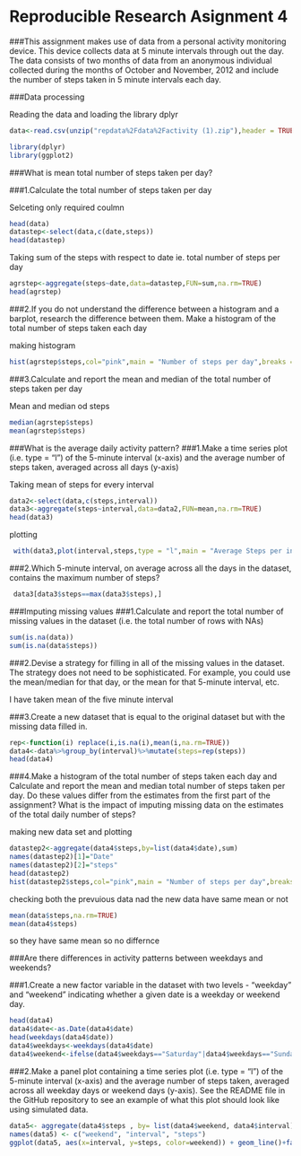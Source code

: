 Reproducible Research Asignment 4
==================================

###This assignment makes use of data from a personal activity monitoring device. This device collects data at 5 minute intervals through out the day. The data consists of two months of data from an anonymous individual collected during the months of October and November, 2012 and include the number of steps taken in 5 minute intervals each day.

###Data processing

Reading the data and loading the library dplyr
```{r,cache=TRUE}
data<-read.csv(unzip("repdata%2Fdata%2Factivity (1).zip"),header = TRUE,sep = ",")
```

```{r}
library(dplyr)
library(ggplot2)
```
###What is mean total number of steps taken per day?

###1.Calculate the total number of steps taken per day

Selceting only required coulmn
```{r}
head(data)
datastep<-select(data,c(date,steps))
head(datastep)
```

Taking sum of  the steps with respect to date ie. total number of steps per day
```{r}
agrstep<-aggregate(steps~date,data=datastep,FUN=sum,na.rm=TRUE)
head(agrstep)
```

###2.If you do not understand the difference between a histogram and a barplot, research the difference between them. Make a histogram of the total number of steps taken each day

making histogram
```{r}
hist(agrstep$steps,col="pink",main = "Number of steps per day",breaks = 30,xlab = "Number of steps")
```

###3.Calculate and report the mean and median of the total number of steps taken per day

Mean and median od steps
```{r}
median(agrstep$steps)
mean(agrstep$steps)
```

###What is the average daily activity pattern?
###1.Make a time series plot (i.e. type = "l") of the 5-minute interval (x-axis) and the average number of steps taken, averaged across all days (y-axis)

Taking mean of steps for every interval
```{r}
data2<-select(data,c(steps,interval))
data3<-aggregate(steps~interval,data=data2,FUN=mean,na.rm=TRUE)
head(data3)
```

plotting
```{r}
 with(data3,plot(interval,steps,type = "l",main = "Average Steps per interval"))
```

###2.Which 5-minute interval, on average across all the days in the dataset, contains the maximum number of steps?

```{r}
 data3[data3$steps==max(data3$steps),]
```

###Imputing missing values
###1.Calculate and report the total number of missing values in the dataset (i.e. the
total number of rows with NAs)

```{r}
sum(is.na(data))
sum(is.na(data$steps))
```

###2.Devise a strategy for filling in all of the missing values in the dataset. The strategy does not need to be sophisticated. For example, you could use the mean/median for that day, or the mean for that 5-minute interval, etc.

 I have taken mean of the five minute interval
 
###3.Create a new dataset that is equal to the original dataset but with the missing data filled in.
```{r}
rep<-function(i) replace(i,is.na(i),mean(i,na.rm=TRUE))
data4<-data%>%group_by(interval)%>%mutate(steps=rep(steps))
head(data4)
```

###4.Make a histogram of the total number of steps taken each day and Calculate and report the mean and median total number of steps taken per day. Do these values differ from the estimates from the first part of the assignment? What is the impact of imputing missing data on the estimates of the total daily number of steps?


making new data set and plotting
```{r}
datastep2<-aggregate(data4$steps,by=list(data4$date),sum)
names(datastep2)[1]="Date"
names(datastep2)[2]="steps"
head(datastep2)
hist(datastep2$steps,col="pink",main = "Number of steps per day",breaks = 30,xlab = "Number of steps")
```

checking both the prevuious data nad the new data have same mean or not
```{r}
mean(data$steps,na.rm=TRUE)
mean(data4$steps)
```
so they have same mean so no differnce 

###Are there differences in activity patterns between weekdays and weekends?

###1.Create a new factor variable in the dataset with two levels - "weekday" and "weekend" indicating whether a given date is a weekday or weekend day.
```{r}
head(data4)
data4$date<-as.Date(data4$date)
head(weekdays(data4$date))
data4$weekdays<-weekdays(data4$date)
data4$weekend<-ifelse(data4$weekdays=="Saturday"|data4$weekdays=="Sunday","Weekend","weekdays")
```

###2.Make a panel plot containing a time series plot (i.e. type = "l") of the 5-minute
interval (x-axis) and the average number of steps taken, averaged across all weekday days or weekend days (y-axis). See the README file in the GitHub repository to see an example of what this plot should look like using simulated data.

```{r}
data5<- aggregate(data4$steps , by= list(data4$weekend, data4$interval), na.omit(mean))
names(data5) <- c("weekend", "interval", "steps")
ggplot(data5, aes(x=interval, y=steps, color=weekend)) + geom_line()+facet_grid(weekend ~.) + xlab("Interval") + ylab("Mean of Steps")+ggtitle("Average Number of steps weekdays VS weekend")

```



